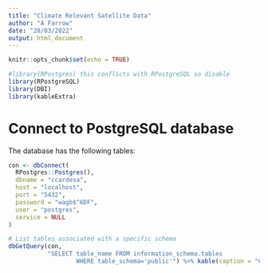 ```yaml
---
title: "Climate Relevant Satellite Data"
author: "A Farrow"
date: "28/03/2022"
output: html_document
---
```


```r
knitr::opts_chunk$set(echo = TRUE)
```


```r
#library(RPostgres) this conflicts with RPostgreSQL so disable
library(RPostgreSQL)
library(DBI)
library(kableExtra)

```

# Connect to PostgreSQL database

The database has the following tables:

```r

con <- dbConnect(
  RPostgres::Postgres(),
  dbname = "ccardesa",
  host = "localhost",
  port = "5432",
  password = "wagb$^6DF",
  user = "postgres",
  service = NULL
)

# List tables associated with a specific schema
dbGetQuery(con,
           "SELECT table_name FROM information_schema.tables
                   WHERE table_schema='public'") %>% kable(caption = "Coverage PostgreSQL Tables") %>% kable_styling("striped", full_width = T)



```


